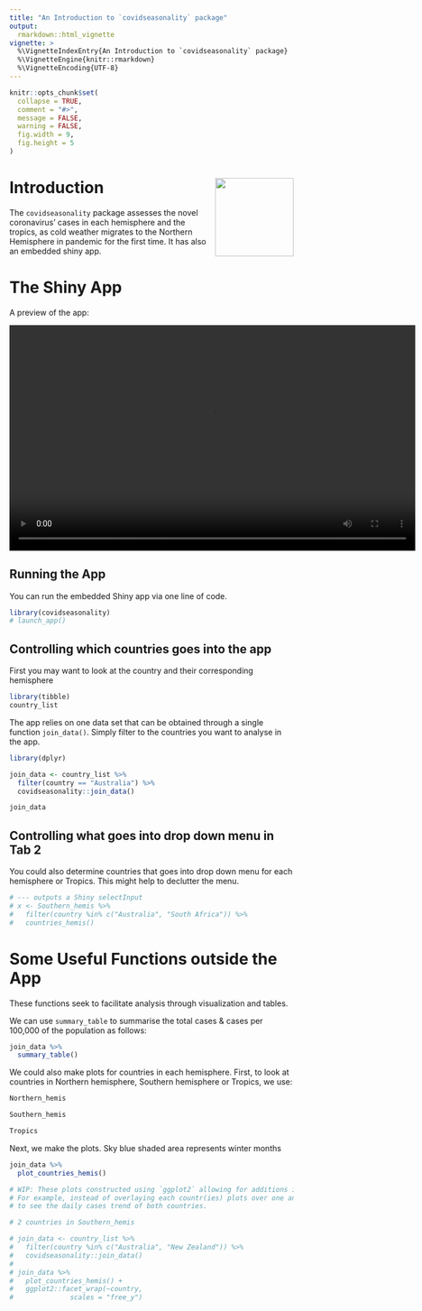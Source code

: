 ```yaml
---
title: "An Introduction to `covidseasonality` package"
output: 
  rmarkdown::html_vignette
vignette: >
  %\VignetteIndexEntry{An Introduction to `covidseasonality` package}
  %\VignetteEngine{knitr::rmarkdown}
  %\VignetteEncoding{UTF-8}
---
```


```r
knitr::opts_chunk$set(
  collapse = TRUE,
  comment = "#>",
  message = FALSE,
  warning = FALSE,
  fig.width = 9,
  fig.height = 5
)
```

# <img src='../man/figures/logo.png' align="right" height="139" />


# Introduction
The `covidseasonality` package assesses the novel coronavirus' cases in each hemisphere and the tropics, as cold weather migrates to the Northern Hemisphere in pandemic for the first time. It has also an embedded shiny app.


# The Shiny App
A preview of the app:

<video width="720" height="400" controls>
  <source src="../vignettes/shinyguide.mp4" type="video/mp4">
</video>


## Running the App
You can run the embedded Shiny app via one line of code. 
```r
library(covidseasonality)
# launch_app()
```

## Controlling which countries goes into the app
First you may want to look at the country and their corresponding hemisphere
```r
library(tibble)
country_list
```

The app relies on one data set that can be obtained through a single function `join_data()`. Simply filter to the countries you want to analyse in the app.
```r
library(dplyr)

join_data <- country_list %>% 
  filter(country == "Australia") %>% 
  covidseasonality::join_data()

join_data
```

## Controlling what goes into drop down menu in Tab 2
You could also determine countries that goes into drop down menu for each hemisphere or Tropics. This might help to declutter the menu.
```r
# --- outputs a Shiny selectInput
# x <- Southern_hemis %>% 
#   filter(country %in% c("Australia", "South Africa")) %>% 
#   countries_hemis()
```


# Some Useful Functions outside the App
These functions seek to facilitate analysis through visualization and tables. 

We can use `summary_table` to summarise the total cases & cases per 100,000 of the population as follows:
```r
join_data %>% 
  summary_table()
```


We could also make plots for countries in each hemisphere. First, to look at countries in Northern hemisphere, Southern hemisphere or Tropics, we use:
```r
Northern_hemis

Southern_hemis

Tropics
```

Next, we make the plots. Sky blue shaded area represents winter months
```r
join_data %>% 
  plot_countries_hemis()
```


```r
# WIP: These plots constructed using `ggplot2` allowing for additions if desired. 
# For example, instead of overlaying each countr(ies) plots over one another we could `facet` 
# to see the daily cases trend of both countries.

# 2 countries in Southern_hemis

# join_data <- country_list %>% 
#   filter(country %in% c("Australia", "New Zealand")) %>% 
#   covidseasonality::join_data()
# 
# join_data %>% 
#   plot_countries_hemis() +
#   ggplot2::facet_wrap(~country,
#              scales = "free_y")
```

